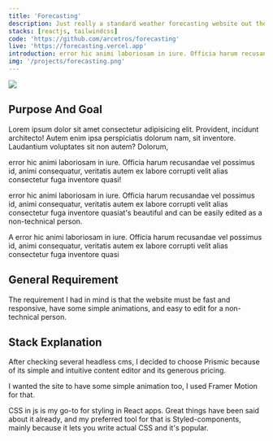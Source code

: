 ```yaml
---
title: 'Forecasting'
description: Just really a standard weather forecasting website out there
stacks: [reactjs, tailwindcss]
code: 'https://github.com/arcetros/forecasting'
live: 'https://forecasting.vercel.app'
introduction: error hic animi laboriosam in iure. Officia harum recusandae vel possimus id, animi consequatur, veritatis autem ex labore corrupti velit alias consectetur fuga inventore quasi
img: '/projects/forecasting.png'
---
```


<Image src="/projects/forecasting.png" width={1252} height={909} />

## Purpose And Goal

Lorem ipsum dolor sit amet consectetur adipisicing elit. Provident, incidunt architecto! Autem enim ipsa perspiciatis dolorum nam, sit inventore. Laudantium voluptates sit non autem? Dolorum,

error hic animi laboriosam in iure. Officia harum recusandae vel possimus id, animi consequatur, veritatis autem ex labore corrupti velit alias consectetur fuga inventore quasi!

error hic animi laboriosam in iure. Officia harum recusandae vel possimus id, animi consequatur, veritatis autem ex labore corrupti velit alias consectetur fuga inventore quasiat's beautiful and can be easily edited as a non-technical person.

A error hic animi laboriosam in iure. Officia harum recusandae vel possimus id, animi consequatur, veritatis autem ex labore corrupti velit alias consectetur fuga inventore quasi

## General Requirement

The requirement I had in mind is that the website must be fast and responsive, have some simple animations, and easy to edit for a non-technical person.

## Stack Explanation

After checking several headless cms, I decided to choose Prismic because of its simple and intuitive content editor and its generous pricing.

I wanted the site to have some simple animation too, I used Framer Motion for that.

CSS in js is my go-to for styling in React apps. Great things have been said about it already, and my preferred tool for that is Styled-components, mainly because it lets you write actual CSS and it's popular.

